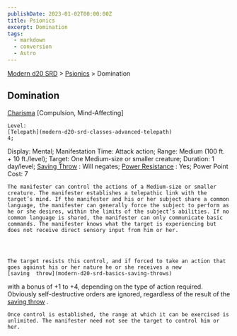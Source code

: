 ```yaml
---
publishDate: 2023-01-02T00:00:00Z
title: Psionics
excerpt: Domination
tags:
  - markdown
  - conversion
  - Astro
---
```


[Modern d20 SRD](/#modernD20) > [Psionics](modern-d20-srd-psionics-index) > Domination

## Domination

[Charisma](modern-d20-srd-basics-ability-scores)
[Compulsion, Mind-Affecting]

    Level:
    [Telepath](modern-d20-srd-classes-advanced-telepath)
    4;

Display: Mental; Manifestation Time: Attack action; Range: Medium (100 ft. +
10 ft./level); Target: One Medium-size or smaller creature; Duration: 1 day/level;
[Saving Throw](modern-d20-srd-basics-saving-throws)
: Will negates;
[Power Resistance](modern-d20-srd-special-abilities-power-resistance)
: Yes; Power Point Cost: 7

    The manifester can control the actions of a Medium-size or smaller creature. The manifester establishes a telepathic link with the target’s mind. If the manifester and his or her subject share a common language, the manifester can generally force the subject to perform as he or she desires, within the limits of the subject’s abilities. If no common language is shared, the manifester can only communicate basic commands. The manifester knows what the target is experiencing but does not receive direct sensory input from him or her.




    The target resists this control, and if forced to take an action that goes against his or her nature he or she receives a new
    [saving  throw](modern-d20-srd-basics-saving-throws)
with a bonus of +1 to +4, depending on the type of action required. Obviously self-destructive orders are ignored, regardless of the result of the
[saving throw](modern-d20-srd-basics-saving-throws)
.

    Once control is established, the range at which it can be exercised is unlimited. The manifester need not see the target to control him or her.
